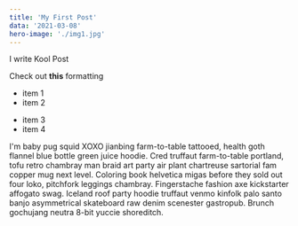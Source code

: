 ```yaml
---
title: 'My First Post'
data: '2021-03-08'
hero-image: './img1.jpg'
---
```


I write Kool Post

Check out **this** formatting

- item 1
- item 2

* item 3
* item 4

I'm baby pug squid XOXO jianbing farm-to-table tattooed, health goth flannel blue bottle green juice hoodie. Cred truffaut farm-to-table portland, tofu retro chambray man braid art party air plant chartreuse sartorial fam copper mug next level. Coloring book helvetica migas before they sold out four loko, pitchfork leggings chambray. Fingerstache fashion axe kickstarter affogato swag. Iceland roof party hoodie truffaut venmo kinfolk palo santo banjo asymmetrical skateboard raw denim scenester gastropub. Brunch gochujang neutra 8-bit yuccie shoreditch.

